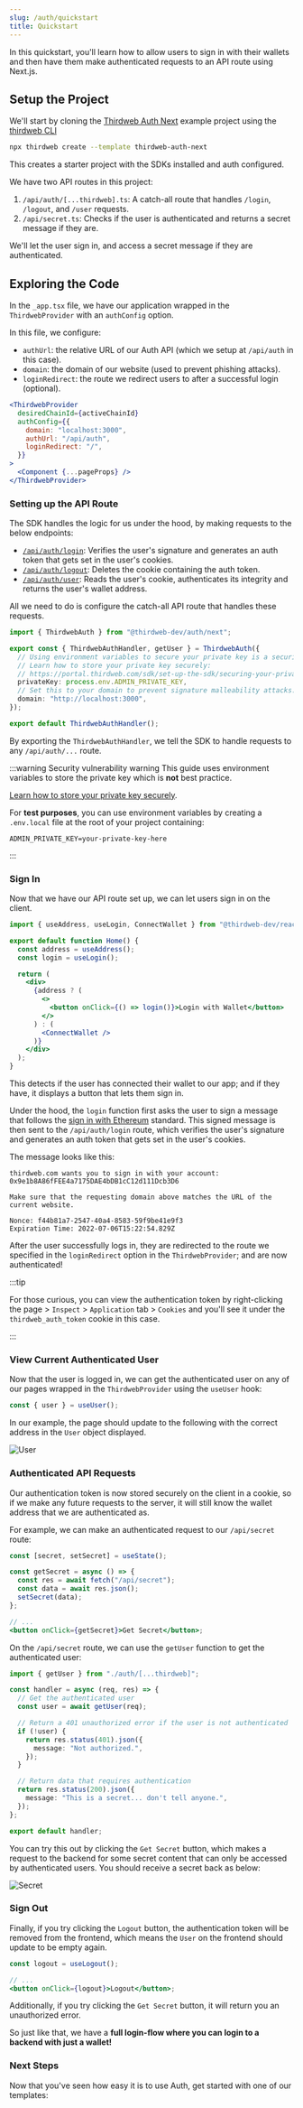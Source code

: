 ```yaml
---
slug: /auth/quickstart
title: Quickstart
---
```



In this quickstart, you'll learn how to allow users to sign in with their wallets
and then have them make authenticated requests to an API route using Next.js.

## Setup the Project

We'll start by cloning the [Thirdweb Auth Next](https://github.com/thirdweb-example/thirdweb-auth-next) example project using the [thirdweb CLI](https://github.com/thirdweb-dev/thirdweb-cli)

```bash
npx thirdweb create --template thirdweb-auth-next
```

This creates a starter project with the SDKs installed and auth configured.

We have two API routes in this project:

1. `/api/auth/[...thirdweb].ts`: A catch-all route that handles `/login`, `/logout`, and `/user` requests.
2. `/api/secret.ts`: Checks if the user is authenticated and returns a secret message if they are.

We'll let the user sign in, and access a secret message if they are authenticated.

## Exploring the Code

In the `_app.tsx` file, we have our application wrapped in the `ThirdwebProvider` with an `authConfig` option.

In this file, we configure:

- `authUrl`: the relative URL of our Auth API (which we setup at `/api/auth` in this case).
- `domain`: the domain of our website (used to prevent phishing attacks).
- `loginRedirect`: the route we redirect users to after a successful login (optional).

```jsx
<ThirdwebProvider
  desiredChainId={activeChainId}
  authConfig={{
    domain: "localhost:3000",
    authUrl: "/api/auth",
    loginRedirect: "/",
  }}
>
  <Component {...pageProps} />
</ThirdwebProvider>
```

### Setting up the API Route

The SDK handles the logic for us under the hood, by making requests to the below endpoints:

- [`/api/auth/login`](https://github.com/thirdweb-dev/js/blob/main/packages/auth/src/next/routes/login.ts): Verifies the user's signature and generates an auth token that gets set in the user's cookies.
- [`/api/auth/logout`](https://github.com/thirdweb-dev/js/blob/main/packages/auth/src/next/routes/logout.ts): Deletes the cookie containing the auth token.
- [`/api/auth/user`](https://github.com/thirdweb-dev/js/blob/main/packages/auth/src/next/routes/user.ts): Reads the user's cookie, authenticates its integrity and returns the user's wallet address.

All we need to do is configure the catch-all API route that handles these requests.

```ts title="/api/auth/[...thirdweb].ts"
import { ThirdwebAuth } from "@thirdweb-dev/auth/next";

export const { ThirdwebAuthHandler, getUser } = ThirdwebAuth({
  // Using environment variables to secure your private key is a security vulnerability.
  // Learn how to store your private key securely:
  // https://portal.thirdweb.com/sdk/set-up-the-sdk/securing-your-private-key
  privateKey: process.env.ADMIN_PRIVATE_KEY,
  // Set this to your domain to prevent signature malleability attacks.
  domain: "http://localhost:3000",
});

export default ThirdwebAuthHandler();
```

By exporting the `ThirdwebAuthHandler`, we tell the SDK to handle requests to any `/api/auth/...` route.

:::warning Security vulnerability warning
This guide uses environment variables to store the private key which is **not** best practice.

[Learn how to store your private key securely](/sdk/set-up-the-sdk/securing-your-private-key).

For **test purposes**, you can use environment variables by creating a `.env.local` file at the root of your project containing:

```
ADMIN_PRIVATE_KEY=your-private-key-here
```

:::

### Sign In

Now that we have our API route set up, we can let users sign in on the client.

```jsx title="pages/index.tsx"
import { useAddress, useLogin, ConnectWallet } from "@thirdweb-dev/react";

export default function Home() {
  const address = useAddress();
  const login = useLogin();

  return (
    <div>
      {address ? (
        <>
          <button onClick={() => login()}>Login with Wallet</button>
        </>
      ) : (
        <ConnectWallet />
      )}
    </div>
  );
}
```

This detects if the user has connected their wallet to our app; and if they have,
it displays a button that lets them sign in.

Under the hood, the `login` function first asks the user to sign a message that follows the
[sign in with Ethereum](https://eips.ethereum.org/EIPS/eip-4361) standard. This signed message is then sent to the `/api/auth/login` route, which
verifies the user's signature and generates an auth token that gets set in the user's cookies.

The message looks like this:

```
thirdweb.com wants you to sign in with your account:
0x9e1b8A86fFEE4a7175DAE4bDB1cC12d111Dcb3D6

Make sure that the requesting domain above matches the URL of the current website.

Nonce: f44b81a7-2547-40a4-8583-59f9be41e9f3
Expiration Time: 2022-07-06T15:22:54.829Z
```

After the user successfully logs in, they are redirected to the route we specified in the
`loginRedirect` option in the `ThirdwebProvider`; and are now authenticated!

:::tip

For those curious, you can view the authentication token by right-clicking the page > `Inspect` > `Application` tab > `Cookies` and you'll see it under the `thirdweb_auth_token` cookie in this case.

:::

### View Current Authenticated User

Now that the user is logged in, we can get the authenticated user on any of our pages wrapped
in the `ThirdwebProvider` using the `useUser` hook:

```jsx title="pages/index.tsx"
const { user } = useUser();
```

In our example, the page should update to the following with the correct address in the `User` object displayed.

![User](./assets/login-user.png)

### Authenticated API Requests

Our authentication token is now stored securely on the client in a cookie,
so if we make any future requests to the server,
it will still know the wallet address that we are authenticated as.

For example, we can make an authenticated request to our `/api/secret` route:

```jsx title="pages/index.tsx"
const [secret, setSecret] = useState();

const getSecret = async () => {
  const res = await fetch("/api/secret");
  const data = await res.json();
  setSecret(data);
};

// ...
<button onClick={getSecret}>Get Secret</button>;
```

On the `/api/secret` route, we can use the `getUser` function to get the authenticated user:

```ts title="/api/secret.ts"
import { getUser } from "./auth/[...thirdweb]";

const handler = async (req, res) => {
  // Get the authenticated user
  const user = await getUser(req);

  // Return a 401 unauthorized error if the user is not authenticated
  if (!user) {
    return res.status(401).json({
      message: "Not authorized.",
    });
  }

  // Return data that requires authentication
  return res.status(200).json({
    message: "This is a secret... don't tell anyone.",
  });
};

export default handler;
```

You can try this out by clicking the `Get Secret` button, which makes a request to the backend for some secret content that can only be accessed by authenticated users. You should receive a secret back as below:

![Secret](./assets/login-secret.png)

### Sign Out

Finally, if you try clicking the `Logout` button, the authentication token will be removed from the frontend, which means the `User` on the frontend should update to be empty again.

```jsx title="pages/index.tsx"
const logout = useLogout();

// ...
<button onClick={logout}>Logout</button>;
```

Additionally, if you try clicking the `Get Secret` button, it will return you an unauthorized error.

So just like that, we have a **full login-flow where you can login to a backend with just a wallet!**

### Next Steps

Now that you've seen how easy it is to use Auth, get started with one of our templates:

<div className="row" style={{ marginTop: 24 }}>
  <div className="col col--6" style={{ padding: 8 }}>
    <QuickstartCard
      name="NFT Gated Website"
      link="https://github.com/thirdweb-example/nft-gated-website"
      description="Restrict access to content to NFT holders"
      image="/assets/icons/nft.png"
    />
  </div>
  <div className="col col--6" style={{ padding: 8 }}>
    <QuickstartCard
      name="Stripe Subscription Payments"
      link="https://github.com/thirdweb-example/thirdweb-stripe"
      description="Accept payments for a subscription service"
      image="/assets/icons/token.png"
    />
  </div>
</div>